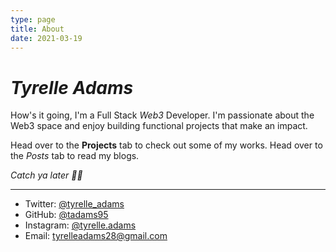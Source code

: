 ```yaml
---
type: page
title: About
date: 2021-03-19
---
```


# _Tyrelle Adams_

How's it going, I'm a Full Stack _Web3_ Developer. I'm passionate about the Web3 space and enjoy building functional projects that make an impact.

Head over to the **Projects** tab to check out some of my works. Head over to the _Posts_ tab to read my blogs.

_Catch ya later ✌🏽_

---

- Twitter: [@tyrelle_adams](https://twitter.com/tyrelle_adams)
- GitHub: [@tadams95](https://github.com/tadams95)
- Instagram: [@tyrelle.adams](https://instagram.com/tyrelle.adams)
- Email: tyrelleadams28@gmail.com
